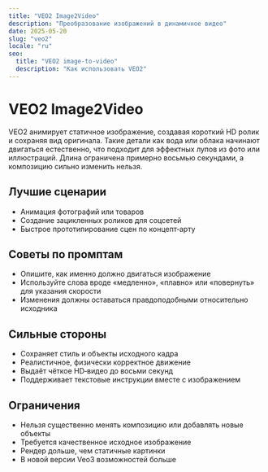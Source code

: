 ```yaml
---
title: "VEO2 Image2Video"
description: "Преобразование изображений в динамичное видео"
date: 2025-05-20
slug: "veo2"
locale: "ru"
seo:
  title: "VEO2 image-to-video"
  description: "Как использовать VEO2"
---
```


# VEO2 Image2Video

VEO2 анимирует статичное изображение, создавая короткий HD ролик и сохраняя вид
оригинала. Такие детали как вода или облака начинают двигаться естественно, что
подходит для эффектных лупов из фото или иллюстраций. Длина ограничена примерно
восьмью секундами, а композицию сильно изменить нельзя.

## Лучшие сценарии
- Анимация фотографий или товаров
- Создание зацикленных роликов для соцсетей
- Быстрое прототипирование сцен по концепт‑арту

## Советы по промптам
- Опишите, как именно должно двигаться изображение
- Используйте слова вроде «медленно», «плавно» или «повернуть» для указания скорости
- Изменения должны оставаться правдоподобными относительно исходника

## Сильные стороны
- Сохраняет стиль и объекты исходного кадра
- Реалистичное, физически корректное движение
- Выдаёт чёткое HD‑видео до восьми секунд
- Поддерживает текстовые инструкции вместе с изображением

## Ограничения
- Нельзя существенно менять композицию или добавлять новые объекты
- Требуется качественное исходное изображение
- Рендер дольше, чем статичные картинки
- В новой версии Veo3 возможностей больше

